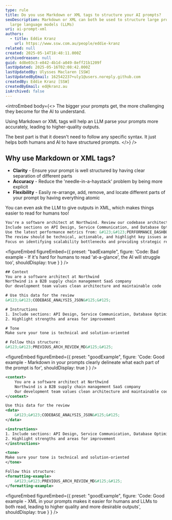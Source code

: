```yaml
---
type: rule
title: Do you use Markdown or XML tags to structure your AI prompts?
seoDescription: Markdown or XML can both be used to structure large prompts for
  large language models (LLMs)
uri: ai-prompt-xml
authors:
  - title: Eddie Kranz
    url: https://www.ssw.com.au/people/eddie-kranz
related: null
created: 2025-05-14T18:48:11.000Z
archivedreason: null
guid: 4d8e03c3-e842-4b1d-a049-8eff21b1209f
lastUpdated: 2025-05-16T02:08:42.000Z
lastUpdatedBy: Ulysses Maclaren [SSW]
lastUpdatedByEmail: 162542237+uly1@users.noreply.github.com
createdBy: Eddie Kranz [SSW]
createdByEmail: ed@kranz.au
isArchived: false
---
```

<introEmbed
  body={<>
The bigger your prompts get, the more challenging they become for the AI to understand.

Using  Markdown or XML tags will help an LLM parse your prompts more accurately, leading to higher-quality outputs.

The best part is that it doesn't need to follow any specific syntax. It just helps both humans and AI to have structured prompts.
  </>}
/>
## Why use Markdown or XML tags?

* **Clarity** - Ensure your prompt is well structured by having clear separation of different parts
* **Accuracy** - Reduce the 'needle-in-a-haystack' problem by being more explicit
* **Flexibility** - Easily re-arrange, add, remove, and locate different parts of your prompt by having everything atomic

You can even ask the LLM to give outputs in XML, which makes things easier to read for humans too!

```html
You're a software architect at Northwind. Review our codebase architecture and suggest improvements to our microservices.
Include sections on API Design, Service Communication, and Database Optimization, referencing our current architecture document: &#123;&#123;ARCHITECTURE_DOC&#125;&#125;.
Use the latest performance metrics from: &#123;&#123;PERFORMANCE_DASHBOARD&#125;&#125;.
The review should be technical, actionable, and highlight key issues and opportunities.
Focus on identifying scalability bottlenecks and providing strategic recommendations for the next sprint.
```

<figureEmbed figureEmbed={{
  preset: "badExample",
  figure: 'Code: Bad example - If it\'s hard for humans to read \'at-a-glance\', the AI will struggle too',
  shouldDisplay: true
} } />


```xml
## Context
You are a software architect at Northwind
Northwind is a B2B supply chain management SaaS company
Our development team values clean architecture and maintainable code

# Use this data for the review
&#123;&#123;CODEBASE_ANALYSIS_JSON&#125;&#125;

# Instructions
1. Include sections: API Design, Service Communication, Database Optimization
2. Highlight strengths and areas for improvement

# Tone
Make sure your tone is technical and solution-oriented

# Follow this structure:
&#123;&#123;PREVIOUS_ARCH_REVIEW_MD&#125;&#125;
```

<figureEmbed figureEmbed={{
  preset: "goodExample",
  figure: 'Code: Good example - Markdown in your prompts clearly delineate what each part of the prompt is for',
  shouldDisplay: true
} } />


```xml
<context>
    You are a software architect at Northwind
    Northwind is a B2B supply chain management SaaS company
    Our development team values clean architecture and maintainable code
</context>

Use this data for the review
<data>
    &#123;&#123;CODEBASE_ANALYSIS_JSON&#125;&#125;
</data>

<instructions>
1. Include sections: API Design, Service Communication, Database Optimization
2. Highlight strengths and areas for improvement
</instructions>

<tone>
Make sure your tone is technical and solution-oriented
</tone>

Follow this structure:
<formatting-example>
    &#123;&#123;PREVIOUS_ARCH_REVIEW_MD&#125;&#125;
</formatting-example>
```

<figureEmbed figureEmbed={{
  preset: "goodExample",
  figure: 'Code: Good example - XML in your prompts makes it easier for humans and LLMs to both read, leading to higher quality and more desirable outputs',
  shouldDisplay: true
} } />
